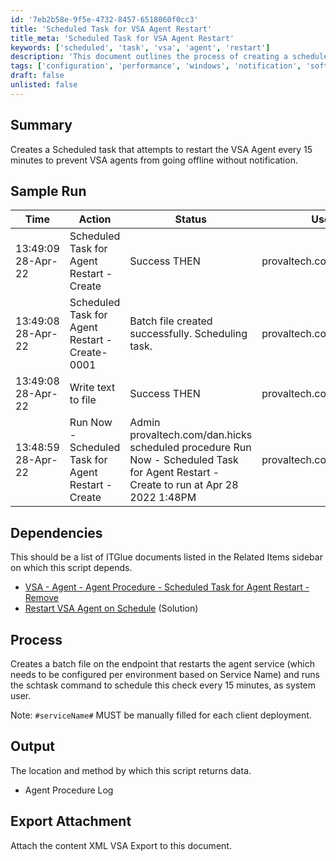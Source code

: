 ```yaml
---
id: '7eb2b58e-9f5e-4732-8457-6518060f0cc3'
title: 'Scheduled Task for VSA Agent Restart'
title_meta: 'Scheduled Task for VSA Agent Restart'
keywords: ['scheduled', 'task', 'vsa', 'agent', 'restart']
description: 'This document outlines the process of creating a scheduled task that attempts to restart the VSA Agent every 15 minutes to ensure that VSA agents remain online and notify users of any issues. It includes sample run logs, dependencies, and the process involved in setting up the task.'
tags: ['configuration', 'performance', 'windows', 'notification', 'software']
draft: false
unlisted: false
---
```

## Summary

Creates a Scheduled task that attempts to restart the VSA Agent every 15 minutes to prevent VSA agents from going offline without notification.

## Sample Run

| Time                   | Action                                        | Status                                             | User                        |
|------------------------|-----------------------------------------------|---------------------------------------------------|-----------------------------|
| 13:49:09 28-Apr-22    | Scheduled Task for Agent Restart - Create     | Success THEN                                      | provaltech.com/dan.hicks    |
| 13:49:08 28-Apr-22    | Scheduled Task for Agent Restart - Create-0001| Batch file created successfully. Scheduling task. | provaltech.com/dan.hicks    |
| 13:49:08 28-Apr-22    | Write text to file                            | Success THEN                                      | provaltech.com/dan.hicks    |
| 13:48:59 28-Apr-22    | Run Now - Scheduled Task for Agent Restart - Create | Admin provaltech.com/dan.hicks scheduled procedure Run Now - Scheduled Task for Agent Restart - Create to run at Apr 28 2022 1:48PM | provaltech.com/dan.hick     |

## Dependencies

This should be a list of ITGlue documents listed in the Related Items sidebar on which this script depends.

- [VSA - Agent - Agent Procedure - Scheduled Task for Agent Restart - Remove](https://proval.itglue.com/DOC-5078775-9792117)
- [Restart VSA Agent on Schedule](https://proval.itglue.com/DOC-5078775-9792122) (Solution)

## Process

Creates a batch file on the endpoint that restarts the agent service (which needs to be configured per environment based on Service Name) and runs the schtask command to schedule this check every 15 minutes, as system user.

Note: `#serviceName#` MUST be manually filled for each client deployment.

## Output

The location and method by which this script returns data.

- Agent Procedure Log

## Export Attachment

Attach the content XML VSA Export to this document.











